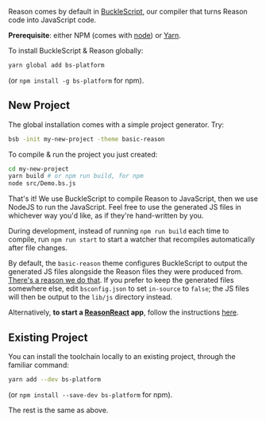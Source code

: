 
Reason comes by default in [BuckleScript](/docs/reason-compiler/latest), our compiler that turns Reason code into JavaScript code.

**Prerequisite**: either NPM (comes with [node](https://nodejs.org/en/)) or [Yarn](https://yarnpkg.com/en/).

To install BuckleScript & Reason globally:

```sh
yarn global add bs-platform
```

(or `npm install -g bs-platform` for npm).

## New Project

The global installation comes with a simple project generator. Try:

```sh
bsb -init my-new-project -theme basic-reason
```

To compile & run the project you just created:

```sh
cd my-new-project
yarn build # or npm run build, for npm
node src/Demo.bs.js
```

That's it! We use BuckleScript to compile Reason to JavaScript, then we use NodeJS to run the JavaScript. Feel free to use the generated JS files in whichever way you'd like, as if they're hand-written by you.

During development, instead of running `npm run build` each time to compile, run `npm run start` to start a watcher that recompiles automatically after file changes.

By default, the `basic-reason` theme configures BuckleScript to output the generated JS files alongside the Reason files they were produced from. [There's a reason we do that](/docs/reason-compiler/latest/build-overview#Tips%20&%20Tricks). If you prefer to keep the generated files somewhere else, edit `bsconfig.json` to set `in-source` to `false`; the JS files will then be output to the `lib/js` directory instead.

Alternatively, **to start a [ReasonReact](https://reasonml.github.io/reason-react/docs/en/installation.html) app**, follow the instructions [here](https://reasonml.github.io/reason-react/docs/en/installation).

## Existing Project

You can install the toolchain locally to an existing project, through the familiar command:

```sh
yarn add --dev bs-platform
```

(or `npm install --save-dev bs-platform` for npm).

The rest is the same as above.

